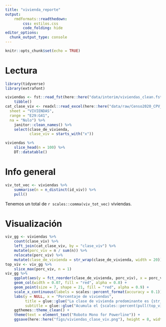```yaml
---
title: "vivienda_reporte"
output: 
    rmdformats::readthedown: 
        css: estilos.css
        code_folding: hide
editor_options: 
  chunk_output_type: console
---
```


```r
knitr::opts_chunk$set(echo = TRUE)
```

# Lectura
```r
library(tidyverse)
library(extrafont)

viviendas <- fst::read_fst(here::here("data/interim/viviendas_clean.fst")) %>% 
    tibble()
cat_clase_viv <- readxl::read_excel(here::here("data/raw/Censo2020_CPV_CB_descriptor_bd_ejemplo.xlsx"),
  sheet = "VIVIENDAS",
  range = "E29:G41", 
  na = "Nulo") %>% 
    janitor::clean_names() %>% 
    select(clase_de_vivienda,
           clase_viv = starts_with("x"))

viviendas %>% 
    slice_head(n = 100) %>% 
    DT::datatable()
```

# Info general
```r
viv_tot_vec <- viviendas %>% 
    summarise(n = n_distinct(id_viv)) %>% 
    pull()
```

Tenemos un total de `r scales::comma(viv_tot_vec)` viviendas.

# Visualización
```r
viv_gg <- viviendas %>% 
    count(clase_viv) %>% 
    left_join(cat_clase_viv, by = "clase_viv") %>% 
    mutate(porc_viv = n / sum(n)) %>% 
    relocate(porc_viv) %>% 
    mutate(clase_de_vivienda = str_wrap(clase_de_vivienda, width = 20)) 
top_viv <- viv_gg %>% 
    slice_max(porc_viv, n = 1)
viv_gg %>% 
    ggplot(aes(y = fct_reorder(clase_de_vivienda, porc_viv), x = porc_viv)) +
    geom_col(width = 0.07, fill = "red", alpha = 0.8) +
    geom_point(size = 7, shape = 21, fill = "red", alpha = 0.9) +
    scale_x_continuous(labels = scales::percent_format(accuracy = 0.1)) +
    labs(y = NULL, x = "Porcentaje de viviendas", 
         title = glue::glue("La clase de vivienda predominante es {str_to_lower(pull(top_viv, clase_de_vivienda))}"), 
         subtitle = glue::glue("Acumula el {scales::percent(pull(top_viv, porc_viv))} del total de viviendas")) +
    ggthemes::theme_clean() +
    theme(text = element_text("Roboto Mono for Powerline")) +
    ggsave(here::here("figs/viviendas_clase_viv.png"), height = 8, width = 8.5)
    

```








